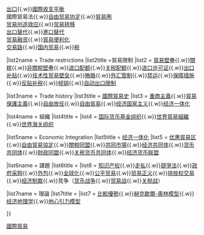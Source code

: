 {{Sidebar with collapsible lists
|name           = 國際貿易
|style          = width:20em; border-spacing:0.2em 0;
|title          = [[國際貿易]]
|titlestyle     = background:#9999FF;
|listtitlestyle = border-bottom:1px solid #9999FF; background:transparent; text-align:left; color:#666699;line-height:1.75;
|image          = [[File:Storck Harbour scene.jpg|180px|]]
|imagestyle     = padding:0.4em 0 0.8em; background:white; border-bottom: 1px solid #9999FF
|expanded       = {{{expanded|}}}

|list1name      = Trade policy
|list1title     = 貿易政策
|list1          = [[進口]]{{.w}}[[出口貿易|出口]]{{.w}}[[净出口|國際收支平衡]]<br> 國際貿易法{{.w}}[[自由贸易协定]]{{.w}}[[貿易集團|貿易圏]] <br> [[贸易创造效应]]{{.w}}[[贸易转移]] <br> [[:ja:輸出志向型工業化|出口替代]]{{.w}}[[進口替代]] <br> [[贸易融资]]{{.w}}[[貿易便利化]] <br> [[:Category:交易路|交易路]]{{.w}}[[国内贸易]]{{.w}}[[税]]

|list2name      = Trade restrictions
|list2title     =貿易限制
|list2          = [[貿易壁壘]]{{.w}}[[關稅]]{{.w}}[[非關稅壁壘]]{{.w}}[[进口配额]]{{.w}}[[关税配额]]{{.w}}[[进口许可证]]{{.w}}[[出口补贴]]{{.w}}[[技术性贸易壁垒]]{{.w}}[[賄賂]]{{.w}}[[外汇管制]]{{.w}}[[禁运]]{{.w}}[[保障措施]]{{.w}}[[反贴补税]]{{.w}}[[倾销]]{{.w}}[[自动出口限制]]

|list3name      = Trade history
|list3title     = [[国际贸易年表|國際貿易史]]
|list3          = [[重商主義]]{{.w}}[[貿易保護主義]]{{.w}}[[自由放任]]{{.w}}[[自由貿易]]{{.w}}[[经济国家主义]]{{.w}}[[经济一体化]]

|list4name      = 組織
|list4title     = {{color|#0645AD|組織}}
|list4          = [[国际货币基金组织]]{{.w}}[[世界貿易組織]]{{.w}}[[世界海关组织]]

|list5name       = Economic Integration
|list5title      = [[经济一体化]]
|list5           = [[优惠貿易区]]{{.w}}[[自由貿易協定]]{{.w}}[[關稅同盟]]{{.w}}[[共同市場]]{{.w}}[[经济共同体]]{{.w}}[[货币共同体]]{{.w}}[[財政同盟]]{{.w}}[[关税货币共同体]]{{.w}}[[经济货币联盟]]   


|list6name      = 課題
|list6title     = {{color|#0645AD|課題}}
|list6          = [[知识产权]]{{.w}}[[走私]]{{.w}}[[競爭法]]{{.w}}[[政府采购]]{{.w}}[[外包]]{{.w}}[[全球化]]{{.w}}[[公平贸易]]{{.w}}[[贸易正义]]{{.w}}[[排放权交易]]{{.w}}[[经济制裁]]{{.w}}竞争（[[货币战争]]{{.w}}[[贸易战]]{{.w}}[[关税战]]）

<!--
|list6name      = Lists
|list6title     = [[:en:List of international trade articles|リスト]]
|list6          = [[List of countries by imports|Imports]] - [[List of countries by exports|Exports]] - [[List of tariffs|Tariffs]] <br> [[List of largest consumer markets|Largest consumer markets]] <br> [[List of countries by leading trade partners|Leading trade partners]] 

|list7name      = Countries
|list7title     = [[:Category:Foreign trade by country|By Country]]
|list7          = [[Trade mission]] - [[Trading nation]] <br> [[Foreign trade of the United States|United States]] - [[Foreign trade of Argentina|Argentina]] - [[Foreign trade of Pakistan|Pakistan]]<br> [[Foreign trade of Romania|Romania]] - [[Foreign trade of Vietnam|Vietnam]] - [[Foreign trade of India|India]]
|list7style = padding-bottom:0;
-->

|list7name      = 理論
|list7title     = {{color|#0645AD|理論}}
|list7          = [[比較優勢]]{{.w}}[[赫克歇爾-奧林模型]]{{.w}}[[经济地理学]]{{.w}}[[地心引力模型]] 

}}<noinclude>

[[Category:商業與金融模板|國際貿易]]
</noinclude>